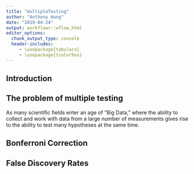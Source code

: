 ```yaml
---
title: "multipleTesting"
author: "Anthony Hung"
date: "2019-04-24"
output: workflowr::wflow_html
editor_options:
  chunk_output_type: console
  header-includes:
     - \usepackage{tabularx}
     - \usepackage{tcolorbox}
---
```


## Introduction

## The problem of multiple testing

As many scientific fields enter an age of "Big Data," where the ability to collect and work with data from a large number of measurements gives rise to the ability to test many hypotheses at the same time. 

## Bonferroni Correction

## False Discovery Rates

```r

```


